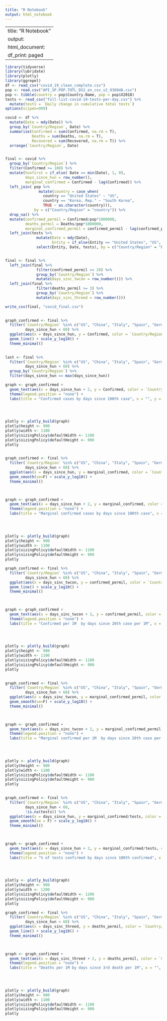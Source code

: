 ```yaml
---
title: "R Notebook"
output: html_notebook
---
```

---
title: "R Notebook"
output:
  html_document:
    df_print: paged
---

```r
library(tidyverse)
library(lubridate)
library(plotly)
library(ggrepel)
df <- read_csv("covid_19_clean_complete.csv")
pop <- read.csv("API_SP.POP.TOTL_DS2_en_csv_v2_936048.csv")
pop <- tibble(country = pop$Country.Name, pop = pop$X2018)
tests <- read_csv("full-list-covid-19-tests-per-day.csv") %>%
  mutate(tests = `Daily change in cumulative total tests`)
options(scipen=999)
```


```r
covid <- df %>%
  mutate(Date = mdy(Date)) %>%
  group_by(`Country/Region`, Date) %>%
  summarise(Confirmed = sum(Confirmed, na.rm = T),
            Deaths = sum(Deaths, na.rm = T),
            Recovered = sum(Recovered, na.rm = T)) %>%
  arrange(`Country/Region`, Date)


final <- covid %>%
  group_by(`Country/Region`) %>%
  filter(Confirmed >= 100) %>%
  mutate(hunfirst = if_else( Date == min(Date), 1, 0),
         days_since_hun = row_number(),
         marginal_confirmed = Confirmed - lag(Confirmed)) %>%
  left_join( pop %>%
               mutate(country = case_when(
                 country == "United States" ~ "US",
                 country == "Korea, Rep." ~ "South Korea",
                 TRUE ~ as.character(country))), 
             by = c("Country/Region" = "country")) %>%
  drop_na() %>%
  mutate(confirmed_permil = Confirmed/pop*1000000,
         deaths_permil = Deaths/pop*1000000,
         marginal_confirmed_permil = confirmed_permil - lag(confirmed_permil)) %>%
  left_join(tests %>%
              mutate(Date = mdy(Date),
                     Entity = if_else(Entity == "United States", "US", Entity)) %>%
              select(Entity, Date, tests), by = c("Country/Region" = "Entity", "Date"))


final <- final %>%
  left_join(final %>%
              filter(confirmed_permil >= 20) %>%
              group_by(`Country/Region`) %>%
              mutate(days_sinc_twcon = row_number())) %>%
  left_join(final %>%
              filter(deaths_permil >= 3) %>%
              group_by(`Country/Region`) %>%
              mutate(days_sinc_threed = row_number()))

write_csv(final, "covid_final.csv")
  

```







```r
graph_confirmed <- final %>%
  filter(`Country/Region` %in% c("US", "China", "Italy", "Spain", "Germany", "France", "Israel", "Sweden", "Japan", "United Kingdom", "South Korea"),
         days_since_hun < 60) %>%
  ggplot(aes(x = days_since_hun, y = Confirmed, color = `Country/Region`)) + 
  geom_line() + scale_y_log10() + 
  theme_minimal() 
  

last <- final %>%
  filter(`Country/Region` %in% c("US", "China", "Italy", "Spain", "Germany", "France", "Israel", "Sweden", "Japan", "United Kingdom", "South Korea"),
         days_since_hun < 60) %>%
  group_by(`Country/Region`) %>%
  filter(days_since_hun == max(days_since_hun))

graph <- graph_confirmed + 
  geom_text(aes(x = days_since_hun + 2, y = Confirmed, color = `Country/Region`, label = `Country/Region`), data = last, check_overlap = TRUE) +
  theme(legend.position = "none") + 
  labs(title = "Confirmed cases by days since 100th case", x = "", y = "")


  
  
plotly <- plotly_build(graph)
plotly$height <- 900
plotly$width <- 1100
plotly$sizingPolicy$defaultWidth <- 1100
plotly$sizingPolicy$defaultHeight <- 900
plotly
 
```




```r
graph_confirmed <- final %>%
  filter(`Country/Region` %in% c("US", "China", "Italy", "Spain", "Germany", "France", "Israel", "Sweden", "Japan", "United Kingdom", "South Korea"),
         days_since_hun < 60) %>%
  ggplot(aes(x = days_since_hun, y = marginal_confirmed, color = `Country/Region`)) + 
  geom_smooth(se=F) + scale_y_log10() + 
  theme_minimal() 
  


graph <- graph_confirmed + 
  geom_text(aes(x = days_since_hun + 2, y = marginal_confirmed, color = `Country/Region`, label = `Country/Region`), data = last, check_overlap = TRUE) + 
  theme(legend.position = "none") + 
  labs(title = "Marginal confirmed cases by days since 100th case", x = "", y = "")


  
  
plotly <- plotly_build(graph)
plotly$height <- 900
plotly$width <- 1100
plotly$sizingPolicy$defaultWidth <- 1100
plotly$sizingPolicy$defaultHeight <- 900
plotly
```





```r
graph_confirmed <- final %>%
  filter(`Country/Region` %in% c("US", "China", "Italy", "Spain", "Germany", "France", "Israel", "Sweden", "Japan", "United Kingdom", "South Korea"),
         days_since_hun < 60) %>%
  ggplot(aes(x = days_sinc_twcon, y = confirmed_permil, color = `Country/Region`)) + 
  geom_line() + scale_y_log10() + 
  theme_minimal() 
  


graph <- graph_confirmed + 
  geom_text(aes(x = days_sinc_twcon + 2, y = confirmed_permil, color = `Country/Region`, label = `Country/Region`), data = last, check_overlap = TRUE) + 
  theme(legend.position = "none") + 
  labs(title = "Confirmed per 1M  by days since 20th case per 1M", x = "", y = "")


  
  
plotly <- plotly_build(graph)
plotly$height <- 900
plotly$width <- 1100
plotly$sizingPolicy$defaultWidth <- 1100
plotly$sizingPolicy$defaultHeight <- 900
plotly
 
```


```r
graph_confirmed <- final %>%
  filter(`Country/Region` %in% c("US", "China", "Italy", "Spain", "Germany", "France", "Israel", "Sweden", "Japan", "United Kingdom", "South Korea"),
         days_since_hun < 60) %>%
  ggplot(aes(x = days_sinc_twcon, y = marginal_confirmed_permil, color = `Country/Region`)) + 
  geom_smooth(se=F) + scale_y_log10() + 
  theme_minimal() 
  


graph <- graph_confirmed + 
  geom_text(aes(x = days_sinc_twcon + 2, y = marginal_confirmed_permil, color = `Country/Region`, label = `Country/Region`), data = last, check_overlap = TRUE) + 
  theme(legend.position = "none") + 
  labs(title = "Marginal confirmed per 1M  by days since 20th case per 1M", x = "", y = "")


  
  
plotly <- plotly_build(graph)
plotly$height <- 900
plotly$width <- 1100
plotly$sizingPolicy$defaultWidth <- 1100
plotly$sizingPolicy$defaultHeight <- 900
plotly
 
```








```r
graph_confirmed <- final %>%
  filter(`Country/Region` %in% c("US", "China", "Italy", "Spain", "Germany", "France", "Israel", "Sweden", "Japan", "United Kingdom", "South Korea"),
         days_since_hun < 60,
         !is.na(tests)) %>%
  ggplot(aes(x = days_since_hun, y = marginal_confirmed/tests, color = `Country/Region`)) + 
  geom_smooth(se = F) + scale_y_log10() + 
  theme_minimal() 
  


graph <- graph_confirmed + 
  geom_text(aes(x = days_since_hun + 2, y = marginal_confirmed/tests, color = `Country/Region`, label = `Country/Region`), data = last, check_overlap = TRUE) + 
  theme(legend.position = "none") + 
  labs(title = "% of tests confirmed by days since 100th confirmed", x = "", y = "")


  
  
plotly <- plotly_build(graph)
plotly$height <- 900
plotly$width <- 1200
plotly$sizingPolicy$defaultWidth <- 1200
plotly$sizingPolicy$defaultHeight <- 900
plotly
```

```r
graph_confirmed <- final %>%
  filter(`Country/Region` %in% c("US", "China", "Italy", "Spain", "Germany", "France", "Israel", "Sweden", "Japan", "United Kingdom", "South Korea"),
         days_since_hun < 60) %>%
  ggplot(aes(x = days_sinc_threed, y = deaths_permil, color = `Country/Region`)) + 
  geom_line() + scale_y_log10() + 
  theme_minimal() 
  


graph <- graph_confirmed + 
  geom_text(aes(x = days_sinc_threed + 2, y = deaths_permil, color = `Country/Region`, label = `Country/Region`), data = last, check_overlap = TRUE) + 
  theme(legend.position = "none") + 
  labs(title = "Deaths per 1M by days since 3rd death per 1M", x = "", y = "")


  
  
plotly <- plotly_build(graph)
plotly$height <- 900
plotly$width <- 1100
plotly$sizingPolicy$defaultWidth <- 1100
plotly$sizingPolicy$defaultHeight <- 900
plotly
```

















